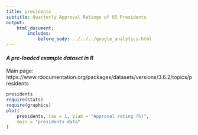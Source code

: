 ```yaml
---
title: presidents
subtitle: Quarterly Approval Ratings of US Presidents
output:
    html_document:
        includes:
            before_body: ../../../google_analytics.html
---
```


#### *A pre-loaded example dataset in R*
Main page: https://www.rdocumentation.org/packages/datasets/versions/3.6.2/topics/presidents

```r
presidents
require(stats)
require(graphics)
plot(
    presidents, las = 1, ylab = "Approval rating (%)",
    main = "presidents data"
)
```
